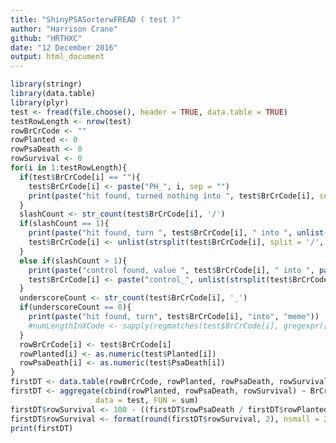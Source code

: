 ```yaml
---
title: "ShinyPSASorterwFREAD ( test )"
author: "Harrison Crane"
github: "HRTHXC"
date: "12 December 2016"
output: html_document
---
```


```r
library(stringr)
library(data.table)
library(plyr)
test <- fread(file.choose(), header = TRUE, data.table = TRUE)
testRowLength <- nrow(test)
rowBrCrCode <- ""
rowPlanted <- 0
rowPsaDeath <- 0
rowSurvival <- 0
for(i in 1:testRowLength){
  if(test$BrCrCode[i] == ""){
    test$BrCrCode[i] <- paste("PH_", i, sep = "")
    print(paste("hit found, turned nothing into ", test$BrCrCode[i], sep = ""))
  }
  slashCount <- str_count(test$BrCrCode[i], '/')
  if(slashCount == 1){
    print(paste("hit found, turn ", test$BrCrCode[i], " into ", unlist(strsplit(test$BrCrCode[i], split = '/', fixed=TRUE))[1], sep = ""))
    test$BrCrCode[i] <- unlist(strsplit(test$BrCrCode[i], split = '/', fixed=TRUE))[1]
  }
  else if(slashCount > 1){
    print(paste("control found, value ", test$BrCrCode[i], " into ", paste("control_", unlist(strsplit(test$BrCrCode[i], split = '/', fixed=TRUE))[1], sep = ""), sep = ""))
    test$BrCrCode[i] <- paste("control_", unlist(strsplit(test$BrCrCode[i], split = '/', fixed=TRUE))[1], sep = "")
  }
  underscoreCount <- str_count(test$BrCrCode[i], '_')
  if(underscoreCount == 0){
    print(paste("hit found, turn", test$BrCrCode[i], "into", "meme"))
    #numLengthInXCode <- sapply(regmatches(test$BrCrCode[i], gregexpr([:digit:], test$BrCrCode[i])), length)
  }
  rowBrCrCode[i] <- test$BrCrCode[i]
  rowPlanted[i] <- as.numeric(test$Planted[i])
  rowPsaDeath[i] <- as.numeric(test$PsaDeath[i])
}
firstDT <- data.table(rowBrCrCode, rowPlanted, rowPsaDeath, rowSurvival)
firstDT <- aggregate(cbind(rowPlanted, rowPsaDeath, rowSurvival) ~ BrCrCode,
                   data = test, FUN = sum)
firstDT$rowSurvival <- 100 - ((firstDT$rowPsaDeath / firstDT$rowPlanted) * 100)
firstDT$rowSurvival <- format(round(firstDT$rowSurvival, 2), nsmall = 2)
print(firstDT)
```
